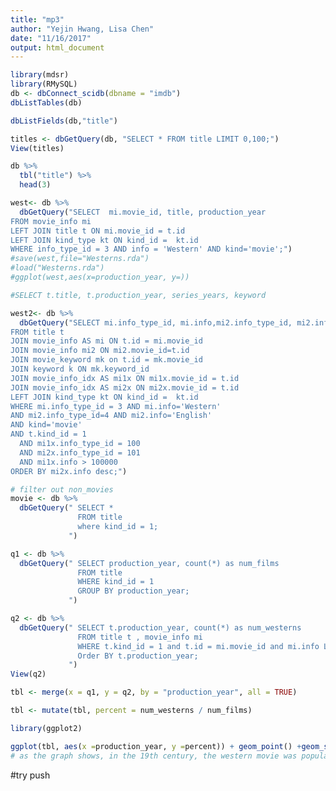 ```yaml
---
title: "mp3"
author: "Yejin Hwang, Lisa Chen"
date: "11/16/2017"
output: html_document
---
```


```r
library(mdsr)
library(RMySQL)
db <- dbConnect_scidb(dbname = "imdb")
dbListTables(db)
```
```r
dbListFields(db,"title")
```
```r
titles <- dbGetQuery(db, "SELECT * FROM title LIMIT 0,100;")
View(titles)

db %>%
  tbl("title") %>%
  head(3)
```

```r
west<- db %>%
  dbGetQuery("SELECT  mi.movie_id, title, production_year
FROM movie_info mi
LEFT JOIN title t ON mi.movie_id = t.id
LEFT JOIN kind_type kt ON kind_id =  kt.id
WHERE info_type_id = 3 AND info = 'Western' AND kind='movie';")
#save(west,file="Westerns.rda")
#load("Westerns.rda")
#ggplot(west,aes(x=production_year, y=))
```

```r
#SELECT t.title, t.production_year, series_years, keyword

west2<- db %>%
  dbGetQuery("SELECT mi.info_type_id, mi.info,mi2.info_type_id, mi2.info,mi1x.info_type_id, mi1x.info,mi2x.info_type_id, mi2x.info
FROM title t
JOIN movie_info AS mi ON t.id = mi.movie_id
JOIN movie_info mi2 ON mi2.movie_id=t.id
JOIN movie_keyword mk on t.id = mk.movie_id
JOIN keyword k ON mk.keyword_id
JOIN movie_info_idx AS mi1x ON mi1x.movie_id = t.id
JOIN movie_info_idx AS mi2x ON mi2x.movie_id = t.id
LEFT JOIN kind_type kt ON kind_id =  kt.id
WHERE mi.info_type_id = 3 AND mi.info='Western' 
AND mi2.info_type_id=4 AND mi2.info='English'
AND kind='movie'
AND t.kind_id = 1
  AND mi1x.info_type_id = 100
  AND mi2x.info_type_id = 101
  AND mi1x.info > 100000
ORDER BY mi2x.info desc;")
```
```r

# filter out non_movies
movie <- db %>%
  dbGetQuery(" SELECT *
               FROM title
               where kind_id = 1;
             ")
```







```r

q1 <- db %>%
  dbGetQuery(" SELECT production_year, count(*) as num_films
               FROM title
               WHERE kind_id = 1
               GROUP BY production_year;
             ")
```





```r

q2 <- db %>%
  dbGetQuery(" SELECT t.production_year, count(*) as num_westerns
               FROM title t , movie_info mi
               WHERE t.kind_id = 1 and t.id = mi.movie_id and mi.info LIKE '%Westerns%'
               Order BY t.production_year;
             ")
View(q2)
```



```r

tbl <- merge(x = q1, y = q2, by = "production_year", all = TRUE)

tbl <- mutate(tbl, percent = num_westerns / num_films)
```



```r


library(ggplot2)

ggplot(tbl, aes(x =production_year, y =percent)) + geom_point() +geom_smooth()
# as the graph shows, in the 19th century, the western movie was popular.Especially around 1940. also, the Westerns movies gradually less after 1950.

```
#try push 
